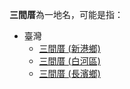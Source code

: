 '''三間厝'''為一地名，可能是指：
*臺灣
**[[三間厝_(新港鄉)|三間厝 (新港鄉)]]
**[[三間厝_(白河區)|三間厝 (白河區)]]
**[[三間厝_(長濱鄉)|三間厝 (長濱鄉)]]

{{消歧義|cat=三字地名消歧義}}